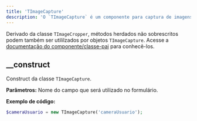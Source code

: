 ```yaml
---
title: 'TImageCapture'
description: 'O `TImageCapture` é um componente para captura de imagens, permitindo que o usuário tire uma foto usando uma webcam.'
---
```


Derivado da classe `TImageCropper`, métodos herdados não sobrescritos podem também ser utililzados por objetos `TImageCapture`. Acesse a [documentação do componente/classe-pai](https://madbuilder.mintlify.app/upload-de-arquivos/timagecropper) para conhecê-los.

## __construct
Construct da classe `TImageCapture`.

**Parâmetros:**
<ResponseField name="$name" type="mixed" required>Nome do campo que será utilizado no formulário.</ResponseField>

**Exemplo de código:**
```php
$cameraUsuario = new TImageCapture('cameraUsuario');
```